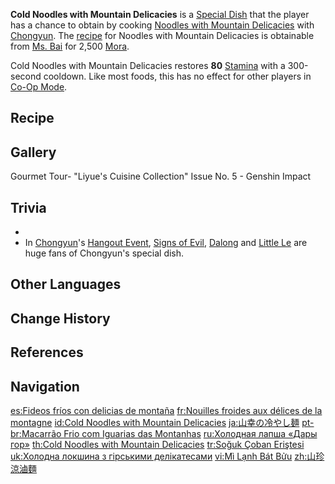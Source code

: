 {{Food Infobox
|id              = 108144
|description     = Though these springy noodles would be irresistible in the sweltering summer, Chongyun insists on dining on them even in the chattering cold of winter. What a guy.
|type            = Adventurer's Dishes
|effectType      = Stamina Increase
|effect          = Restores '''80''' Stamina.
|eff_att1        = Stamina
|eff_att2        = Stamina Restore
|quality         = 2
|character       = Chongyun
|base            = Noodles with Mountain Delicacies
}}
'''Cold Noodles with Mountain Delicacies''' is a [[Special Dish]] that the player has a chance to obtain by cooking [[Noodles with Mountain Delicacies]] with [[Chongyun]]. The [[recipe]] for Noodles with Mountain Delicacies is obtainable from [[Ms. Bai]] for 2,500 [[Mora]].

Cold Noodles with Mountain Delicacies restores '''80''' [[Stamina]] with a 300-second cooldown. Like most foods, this has no effect for other players in [[Co-Op Mode]].

==Recipe==
{{Recipe
|type = Cooking
|character = Chongyun
|Mushroom = 3
|Raw Meat = 2
|Flour = 2
|sort = Mushroom;Raw Meat;Flour
}}

==Gallery==
<gallery>
Gourmet Tour- "Liyue's Cuisine Collection" Issue No. 5 - Genshin Impact
</gallery>

==Trivia==
* {{Mail Attachments by Category List}}
* In [[Chongyun]]'s [[Hangout Event]], [[Signs of Evil]], [[Dalong]] and [[Little Le]] are huge fans of Chongyun's special dish.

==Other Languages==
{{Other Languages
|en      = Cold Noodles with Mountain Delicacies
|zhs     = 山珍凉卤面
|zhs_rm  = Shānzhēn Liáng Lǔmiàn
|zht     = 山珍涼滷麵
|zht_rm  = Shānzhēn Liáng Lǔmiàn
|zh_tl   = Cold Braised Noodles with Mountain Delicacies
|ja      = 山幸の冷やし麺
|ja_rm   = Sankou no Hiyashi Men<ref>{{Ref/Quest|For A Child's Smile|note=Japanese Voice-Over}}</ref>
|ja_tl   = Chilled Noodles with Mountain Food
|ko      = 산미 냉면
|ko_tl   = {{w|Naengmyeon}} with Mountain Delicacies
|es      = Fideos fríos con delicias de montaña
|es_tl   = Cold Noodles with Mountain Delicacies
|fr      = Nouilles froides aux délices de la montagne
|fr_tl   = Cold Noodles with Mountain Delicacies
|ru      = Холодная лапша «Дары гор»
|ru_tl   = "Mountain Gifts" Cold Noodles
|th      = Cold Noodles with Mountain Delicacies
|vi      = Mì Lạnh Bát Bửu
|vi_tl   = Eight-Treasures Cold Noodles
|de      = Kalte Bergnudeln
|de_tl   = Cold Mountain Noodles
|id      = Cold Noodles with Mountain Delicacies
|pt      = Macarrão Frio com Iguarias das Montanhas
|pt_tl   = 
|tr      = Soğuk Çoban Eriştesi
|tr_tl   = Cold Sheperd's Noodles
|it      = Tagliolini di montagna freddi
|it_tl   = Cold Mountain {{w|Tagliolini}}
}}

==Change History==
{{Change History|1.0}}

==References==
{{Reflist}}

==Navigation==
{{Food Navbox|type=Special Dishes}}

[[es:Fideos fríos con delicias de montaña]]
[[fr:Nouilles froides aux délices de la montagne]]
[[id:Cold Noodles with Mountain Delicacies]]
[[ja:山幸の冷やし麺]]
[[pt-br:Macarrão Frio com Iguarias das Montanhas]]
[[ru:Холодная лапша «Дары гор»]]
[[th:Cold Noodles with Mountain Delicacies]]
[[tr:Soğuk Çoban Eriştesi]]
[[uk:Холодна локшина з гірськими делікатесами]]
[[vi:Mì Lạnh Bát Bửu]]
[[zh:山珍涼滷麵]]